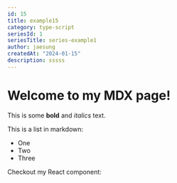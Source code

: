 ```yaml
---
id: 15
title: example15
category: type-script
seriesId: 1
seriesTitle: series-example1
author: jaesung
createdAt: "2024-01-15"
description: sssss
---
```

# Welcome to my MDX page!


This is some **bold** and _italics_ text.

This is a list in markdown:

- One
- Two
- Three

Checkout my React component:
